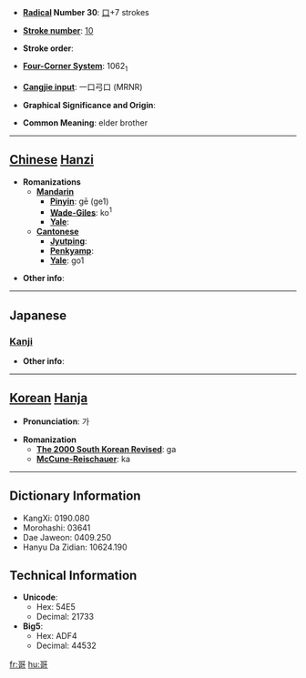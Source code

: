 * '''[[Wiktionary:Chinese radical index| Radical]] Number 30''': [[Wiktionary:Chinese radical index 口|口]]+7 strokes

* '''[[Wiktionary:Chinese total strokes index|Stroke number]]''': [[Wiktionary:Chinese total strokes index 10|10]]

* '''Stroke order''': 

* '''[[Wiktionary:Chinese four corner index|Four-Corner System]]''': 1062<sub>1</sub>

* '''[[Wiktionary:Chinese Cangjie index|Cangjie input]]''': 一口弓口 (MRNR)

* '''Graphical Significance and Origin''': 

* '''Common Meaning''': elder brother

----

== [[Chinese]] [[Hanzi]] ==

* '''Romanizations'''
** '''[[Mandarin]]'''
*** '''[[Pinyin]]''': gē (ge1)
*** '''[[Wade-Giles]]''': ko<sup>1</sup>
*** '''[[Yale]]''': 
** '''[[Cantonese]]'''
*** '''[[Jyutping]]''':
*** '''[[Penkyamp]]''': 
*** '''[[Yale]]''': go1

* '''Other info''': 

----

==Japanese==
===[[Kanji]]===
{{kanji|on readings=[[か]] (ka)
|kun readings=[[うたう]] (utau)
}}

* '''Other info''':  

----

== [[Korean]] [[Hanja]] ==

* '''Pronunciation''': 가

* '''Romanization'''
** '''[[The 2000 South Korean Revised Romanization|The 2000 South Korean Revised]]''': ga
** '''[[McCune-Reischauer]]''': ka

----

== Dictionary Information ==

* KangXi: 0190.080
* Morohashi: 03641
* Dae Jaweon: 0409.250
* Hanyu Da Zidian: 10624.190

== Technical Information ==

* '''Unicode''':
** Hex: 54E5
** Decimal: 21733
* '''Big5''':
** Hex: ADF4
** Decimal: 44532

[[fr:哥]]
[[hu:哥]]
